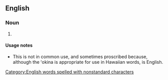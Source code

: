 ==English==

===Noun===
{{en-noun}}

# {{alternative spelling of|[[Hawaiian]]}}

====Usage notes====
* This is not in common use, and sometimes proscribed because, although the ʻokina is appropriate for use in Hawaiian words, {{term|Hawaiian}} is English.

[[Category:English words spelled with nonstandard characters]]